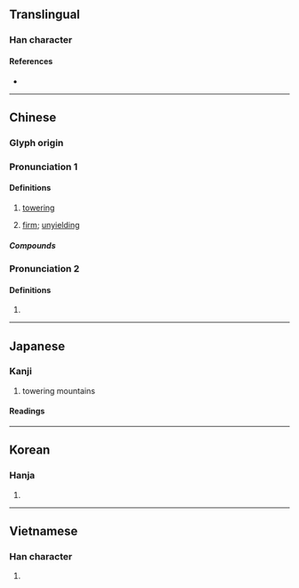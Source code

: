 {{character info}}
==Translingual==

===Han character===
{{Han char|rn=46|rad=山|as=03|sn=6|four=28717|canj=UON|ids=⿰山乞}}

====References====
* {{Han ref|kx=0307.150|dkj=07889|dj=0607.140|hdz=10761.110|uh=5C79|ud=23673|bh=A67A|bd=42618}}

----

==Chinese==
{{zh-forms}}

===Glyph origin===
{{Han etym}}

===Pronunciation 1===
{{zh-pron
|m=yì
|c=ngat6
|mn=ml:gi̍t/tw:kit
|mc=y
|oc=y
|cat=adj,adv
}}

====Definitions====
{{zh-hanzi}}

# {{lb|zh|literary}} [[towering]]
# {{lb|zh|literary}} [[firm]]; [[unyielding]]

=====Compounds=====
{{zh-der|屹屹|屹然|屹立|屹立不搖|屹蹬蹬|巍然屹立|扭扭屹屹}}

===Pronunciation 2===
{{zh-pron
|m=gē
|cat=
}}

====Definitions====
{{zh-hanzi}}

# {{zh-only|屹剌剌}}

----

==Japanese==

===Kanji===
{{ja-kanji|grade=|rs=山03}}

# towering mountains

====Readings====
{{ja-readings
|goon=ごち
|kanon=ぎつ
|kanyoon=きつ
|kun=そばだ-つ
|nanori=たかし
}}

----

==Korean==

===Hanja===
{{ko-hanja|hangeul=흘|rv=heul|mr=hŭl}}

# {{rfdef|ko|sort=山03}}

----

==Vietnamese==

===Han character===
{{vi-hantu|ngật|rs=山03}}

# {{rfdef|vi|sort=山03}}